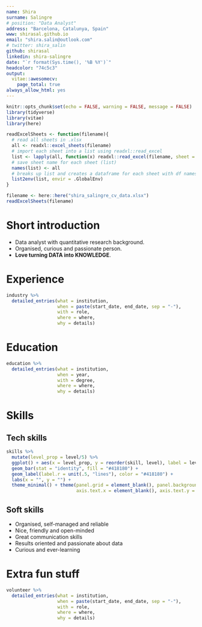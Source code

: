 ```yaml
---
name: Shira
surname: Salingre
# position: "Data Analyst"
address: "Barcelona, Catalunya, Spain"
www: shirasal.github.io
email: "shira.salin@outlook.com"
# twitter: shira_salin
github: shirasal
linkedin: shira-salingre
date: "`r format(Sys.time(), '%B %Y')`"
headcolor: "74c5c3"
output: 
  vitae::awesomecv:
    page_total: true
always_allow_html: yes
---
```


```r
knitr::opts_chunk$set(echo = FALSE, warning = FALSE, message = FALSE)
library(tidyverse)
library(vitae)
library(here)

```

```r
readExcelSheets <- function(filename){
  # read all sheets in .xlsx 
  all <- readxl::excel_sheets(filename)
  # import each sheet into a list using readxl::read_excel
  list <- lapply(all, function(x) readxl::read_excel(filename, sheet = x))
  # save sheet name for each sheet (list)
  names(list) <- all
  # breaks up list and creates a dataframe for each sheet with df names matching sheet names
  list2env(list, envir = .GlobalEnv)
}

```

```r

filename <- here::here("shira_salingre_cv_data.xlsx")
readExcelSheets(filename)

```

# Short introduction

- Data analyst with quantitative research background.
- Organised, curious and passionate person.
- **Love turning DATA into KNOWLEDGE**.

<!-- # Professional Summary -->

<!-- This is a good opportunity to introduce yourself professionally and summarise -->

<!-- why your skills are well suited to the job you are applying for!") -->

# Experience

```r
industry %>% 
  detailed_entries(what = institution,
                   when = paste(start_date, end_date, sep = "-"),
                   with = role,
                   where = where,
                   why = details)
```

\pagebreak

# Education

```r
education %>% 
  detailed_entries(what = institution,
                   when = year,
                   with = degree,
                   where = where,
                   why = details)

```

# Skills

## Tech skills

```r
skills %>%
  mutate(level_prop = level/5) %>%
  ggplot() + aes(x = level_prop, y = reorder(skill, level), label = level) +
  geom_bar(stat = "identity", fill = "#418180") + 
  geom_label(label.r = unit(.5, "lines"), color = "#418180") +
  labs(x = "", y = "") +
  theme_minimal() + theme(panel.grid = element_blank(), panel.background = element_rect(colour = "#ffffff"),
                          axis.text.x = element_blank(), axis.text.y = element_text(size = 20))

```

## Soft skills
* Organised, self-managed and reliable
* Nice, friendly and open-minded
* Great communication skills
* Results oriented and passionate about data
* Curious and ever-learning

**\textcolor{awesome-emerald}{Some of my work can be found here: https://linktr.ee/shirasal}**  

# Extra fun stuff

```r
volunteer %>% 
  detailed_entries(what = institution,
                   when = paste(start_date, end_date, sep = "-"),
                   with = role,
                   where = where,
                   why = details)

```

